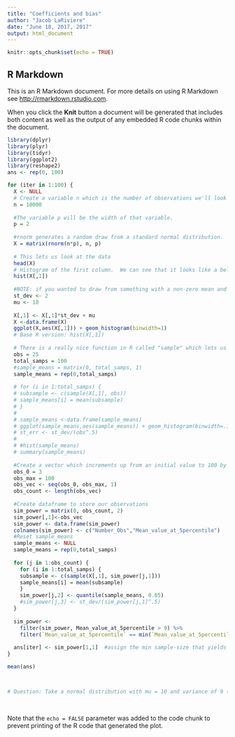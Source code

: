 ---
title: "Coefficients and bias"
author: "Jacob LaRiviere"
date: "June 18, 2017, 2017"
output: html_document
---
  
```{r setup, include=FALSE}
knitr::opts_chunk$set(echo = TRUE)
```

## R Markdown

This is an R Markdown document. For more details on using R Markdown see <http://rmarkdown.rstudio.com>.

When you click the **Knit** button a document will be generated that includes both content as well as the output of any embedded R code chunks within the document. 


```{r}

library(dplyr)
library(plyr)
library(tidyr)
library(ggplot2)
library(reshape2)
ans <- rep(0, 100)

for (iter in 1:100) {
  X <- NULL
  # Create a variable n which is the number of observations we'll look at.  
  n = 10000
  
  #The variable p will be the width of that variable.  
  p = 2
  
  #rnorm generates a random draw from a standard normal distribution.
  X = matrix(rnorm(n*p), n, p)
  
  # This lets us look at the data
  head(X)
  # Histogram of the first column.  We can see that it looks like a bell curve
  hist(X[,1])
  
  #NOTE: if you wanted to draw from something with a non-zero mean and more interesting variance that's: rnorm(n*p)*st_dev + mu
  st_dev <- 2
  mu <- 10
  
  X[,1] <- X[,1]*st_dev + mu
  X <-data.frame(X)
  ggplot(X,aes(X[,1])) + geom_histogram(binwidth=1)
  # Base R version: hist(X[,1])
  
  # There is a really nice function in R called "sample" which lets us take a random sub sample of our data say I'd like to take a sample of 25 observations 
  obs = 25
  total_samps = 100
  #sample_means = matrix(0, total_samps, 1)
  sample_means = rep(0,total_samps)
  
  # for (i in 1:total_samps) {
  # subsample <- c(sample(X[,1], obs))
  # sample_means[i] = mean(subsample)
  # }
  # 
  # sample_means <-data.frame(sample_means)
  # ggplot(sample_means,aes(sample_means)) + geom_histogram(binwidth=.1)
  # st_err <- st_dev/(obs^.5)
  # 
  # #hist(sample_means)
  # summary(sample_means)
  
  #Create a vector which increments up from an initial value to 100 by one
  obs_0 = 3
  obs_max = 100
  obs_vec <- seq(obs_0, obs_max, 1)
  obs_count <- length(obs_vec)
  
  #Create dataframe to store our observations
  sim_power = matrix(0, obs_count, 2)
  sim_power[,1]<-obs_vec
  sim_power <- data.frame(sim_power)
  colnames(sim_power) <- c("Number_Obs","Mean_value_at_5percentile")
  #Reset sample_means
  sample_means <- NULL
  sample_means = rep(0,total_samps)
  
  for (j in 1:obs_count) {
    for (i in 1:total_samps) {
    subsample <- c(sample(X[,1], sim_power[j,1]))
    sample_means[i] = mean(subsample)
    }
    sim_power[j,2] <- quantile(sample_means, 0.05)
    #sim_power[j,3] <- st_dev/(sim_power[j,1]^.5)
  }
  
  sim_power <-
    filter(sim_power, Mean_value_at_5percentile > 9) %>%  
    filter(`Mean_value_at_5percentile` == min(`Mean_value_at_5percentile`))
  
  ans[iter] <- sim_power[1,1]  #assign the min sample-size that yields the desirable value to one of the entry in the 'ans' vector
}

mean(ans)



# Question: Take a normal distribution with mu = 10 and variance of 9 (e.g., standard deviation of 3).  Simulate a population of 10,000.  What is the sample size needed to make the standard error of the sample mean sufficiently small so that no more than 5% of the sample means are less 9?
  
  


```

Note that the `echo = FALSE` parameter was added to the code chunk to prevent printing of the R code that generated the plot.
